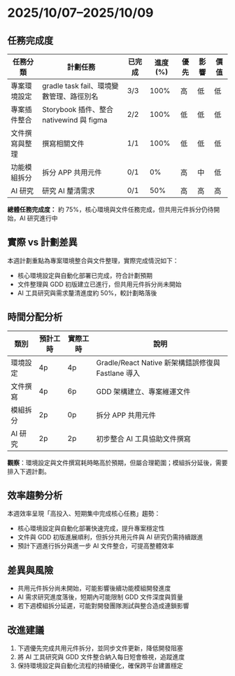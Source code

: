 
# 2025/10/07–2025/10/09  

<TaskBarChart data={task} />

## 任務完成度

| 任務分類       | 計劃任務                                 | 已完成 | 進度 (%) | 優先 | 影響 | 價值 |
| -------------- | ---------------------------------------- | ------ | -------- | ---- | ---- | ---- |
| 專案環境設定   | gradle task fail、環境變數管理、路徑別名 | 3/3    | 100%     | 高   | 低   | 低   |
| 專案插件整合   | Storybook 插件、整合 nativewind 與 figma | 2/2    | 100%     | 低   | 低   | 低   |
| 文件撰寫與整理 | 撰寫相關文件                             | 1/1    | 100%     | 低   | 低   | 低   |
| 功能模組拆分   | 拆分 APP 共用元件                        | 0/1    | 0%       | 高   | 中   | 低   |
| AI 研究        | 研究 AI 釐清需求                         | 0/1    | 50%      | 高   | 高   | 高   |

<TaskPieChart data={task} />

**總體任務完成度：** 約 75%，核心環境與文件任務完成，但共用元件拆分仍待開始，AI 研究進行中

## 實際 vs 計劃差異

本週計劃重點為專案環境整合與文件整理，實際完成情況如下：  
- 核心環境設定與自動化部署已完成，符合計劃預期  
- 文件整理與 GDD 初版建立已進行，但共用元件拆分尚未開始  
- AI 工具研究與需求釐清進度約 50%，較計劃略落後

## 時間分配分析  

<TimeTreemapChart data={time} />

| 類別     | 預計工時 | 實際工時 | 說明                                               |
| -------- | -------- | -------- | -------------------------------------------------- |
| 環境設定 | 4p       | 4p       | Gradle/React Native 新架構錯誤修復與 Fastlane 導入 |
| 文件撰寫 | 4p       | 6p       | GDD 架構建立、專案維運文件                         |
| 模組拆分 | 2p       | 0p       | 拆分 APP 共用元件                                  |
| AI 研究  | 2p       | 2p       | 初步整合 AI 工具協助文件撰寫                       |

<TimeThresholdChart data={time} />

**觀察**：環境設定與文件撰寫耗時略高於預期，但屬合理範圍；模組拆分延後，需要排入下週計劃。

## 效率趨勢分析

本週效率呈現「高投入、短期集中完成核心任務」趨勢：  
- 核心環境設定與自動化部署快速完成，提升專案穩定性  
- 文件與 GDD 初版進展順利，但拆分共用元件與 AI 研究仍需持續跟進  
- 預計下週進行拆分與進一步 AI 文件整合，可提高整體效率

## 差異與風險

- 共用元件拆分尚未開始，可能影響後續功能模組開發進度  
- AI 需求研究進度落後，短期內可能限制 GDD 文件深度與質量  
- 若下週模組拆分延遲，可能對開發團隊測試與整合造成連鎖影響

## 改進建議

1. 下週優先完成共用元件拆分，並同步文件更新，降低開發阻塞  
2. 將 AI 工具研究與 GDD 文件整合納入每日短會檢視，追蹤進度  
3. 保持環境設定與自動化流程的持續優化，確保跨平台建置穩定  

